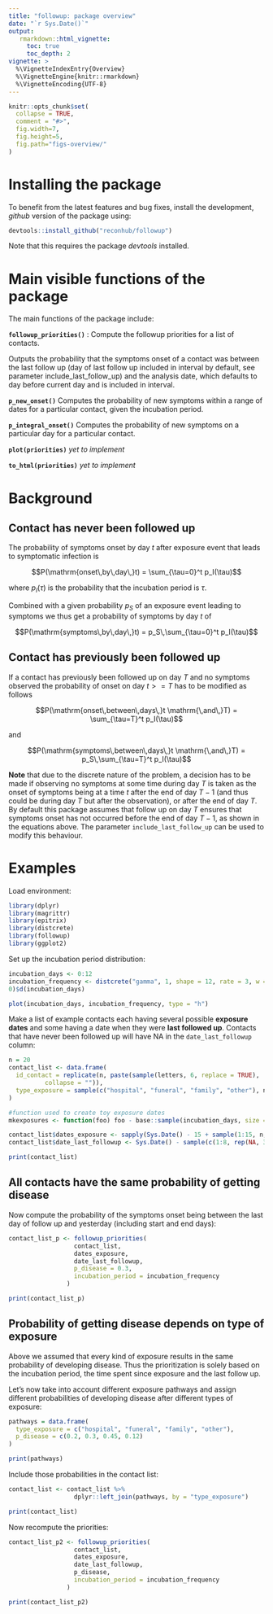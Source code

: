 ```yaml
---
title: "followup: package overview"
date: "`r Sys.Date()`"
output:
   rmarkdown::html_vignette:
     toc: true
     toc_depth: 2
vignette: >
  %\VignetteIndexEntry{Overview}
  %\VignetteEngine{knitr::rmarkdown}
  %\VignetteEncoding{UTF-8}
---
```


```r
knitr::opts_chunk$set(
  collapse = TRUE,
  comment = "#>",
  fig.width=7,
  fig.height=5,
  fig.path="figs-overview/"
)
```

# Installing the package

<!-- To install the current stable, CRAN version of the package, type:
```r
install.packages("followup")
``` -->

To benefit from the latest features and bug fixes, install the development, *github* version of the package using:

```r
devtools::install_github("reconhub/followup")
```

Note that this requires the package *devtools* installed.

# Main visible functions of the package

The main functions of the package include:

__`followup_priorities()`__ : Compute the followup priorities for a list of contacts.

Outputs the probability that the symptoms onset of a contact was between the last follow up (day of last follow up included in interval by default, see parameter include_last_follow_up) and the analysis date, which defaults to day before current day and is included in interval.

__`p_new_onset()`__ Computes the probability of new symptoms within a range of dates for a particular contact, given the incubation period.

__`p_integral_onset()`__ Computes the probability of new symptoms on a particular day for a particular contact.

__`plot(priorities)`__ _yet to implement_

__`to_html(priorities)`__ _yet to implement_

# Background

## Contact has never been followed up

The probability of symptoms onset by day $t$ after exposure event that leads to symptomatic infection is

$$P(\mathrm{onset\,by\,day\,}t) = \sum_{\tau=0}^t p_I(\tau)$$

where $p_I(\tau)$ is the probability that the incubation period is $\tau$.

Combined with a given probability $p_S$ of an exposure event leading to symptoms we thus get a probability of symptoms by day $t$ of

$$P(\mathrm{symptoms\,by\,day\,}t) = p_S\,\sum_{\tau=0}^t p_I(\tau)$$

## Contact has previously been followed up

If a contact has previously been followed up on day $T$ and no symptoms observed the probability of onset on day $t >= T$ has to be modified as follows

$$P(\mathrm{onset\,between\,days\,}t \mathrm{\,and\,}T) = \sum_{\tau=T}^t p_I(\tau)$$

and

$$P(\mathrm{symptoms\,between\,days\,}t \mathrm{\,and\,}T) = p_S\,\sum_{\tau=T}^t p_I(\tau)$$

__Note__ that due to the discrete nature of the problem, a decision has to be made if observing no symptoms at some time during day $T$ is taken as the onset of symptoms being at a time $t$ after the end of day $T-1$ (and thus could be during day $T$ but after the observation), or after the end of day $T$. By default this package assumes that follow up on day $T$ ensures that symptoms onset has not occurred before the end of day $T-1$, as shown in the equations above. The parameter `include_last_follow_up` can be used to modify this behaviour.

# Examples

Load environment:

```r
library(dplyr)
library(magrittr)
library(epitrix)
library(distcrete)
library(followup)
library(ggplot2)
```

Set up the incubation period distribution:

```r
incubation_days <- 0:12
incubation_frequency <- distcrete("gamma", 1, shape = 12, rate = 3, w =
0)$d(incubation_days)

plot(incubation_days, incubation_frequency, type = "h")
```

Make a list of example contacts each having several possible __exposure dates__ and some having a date when they were __last followed up__. Contacts that have never been followed up will have NA in the `date_last_followup` column:

```r
n = 20
contact_list <- data.frame(
  id_contact = replicate(n, paste(sample(letters, 6, replace = TRUE),
          collapse = "")),
  type_exposure = sample(c("hospital", "funeral", "family", "other"), n, replace = TRUE)
)

#function used to create toy exposure dates
mkexposures <- function(foo) foo - base::sample(incubation_days, size = sample.int(4, size = 1), replace = FALSE, prob = incubation_frequency)

contact_list$dates_exposure <- sapply(Sys.Date() - 15 + sample(1:15, n, replace = TRUE), mkexposures)
contact_list$date_last_followup <- Sys.Date() - sample(c(1:8, rep(NA, 3)), n, replace = TRUE)

print(contact_list)
```

## All contacts have the same probability of getting disease

Now compute the probability of the symptoms onset being between the last day of follow up and yesterday (including start and end days):

```r
contact_list_p <- followup_priorities(
                  contact_list,
                  dates_exposure,
                  date_last_followup,
                  p_disease = 0.3,
                  incubation_period = incubation_frequency
                )

print(contact_list_p)
```

## Probability of getting disease depends on type of exposure

Above we assumed that every kind of exposure results in the same probability of developing disease. Thus the prioritization is solely based on the incubation period, the time spent since exposure and the last follow up.

Let's now take into account different exposure pathways and assign different probabilities of developing disease after different types of exposure:

```r
pathways = data.frame(
  type_exposure = c("hospital", "funeral", "family", "other"),
  p_disease = c(0.2, 0.3, 0.45, 0.12)
)

print(pathways)
```

Include those probabilities in the contact list:

```r
contact_list <- contact_list %>%
                  dplyr::left_join(pathways, by = "type_exposure")

print(contact_list)
```

Now recompute the priorities:

```r
contact_list_p2 <- followup_priorities(
                  contact_list,
                  dates_exposure,
                  date_last_followup,
                  p_disease,
                  incubation_period = incubation_frequency
                )

print(contact_list_p2)
```
